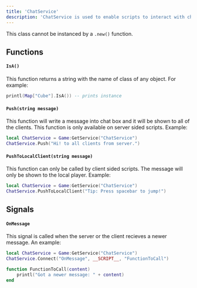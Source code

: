 ```yaml
---
title: 'ChatService'
description: 'ChatService is used to enable scripts to interact with chat'
---
```


<Warning>This class cannot be instanced by a `.new()` function.</Warning>

## Functions
#### `IsA()`
This function returns a string with the name of class of any object. For example:
```lua
printl(Map["Cube"].IsA()) -- prints instance
```

#### `Push(string message)`
This function will write a message into chat box and it will be shown to all of the clients. This function is only available on server sided scripts. Example:
```lua
local ChatService = Game:GetService("ChatService")
ChatService.Push("Hi! to all clients from server.")
```

#### `PushToLocalClient(string message)`
This function can only be called by client sided scripts. The message will only be shown to the local player. Example:
```lua
local ChatService = Game:GetService("ChatService")
ChatService.PushToLocalClient("Tip: Press spacebar to jump!")
```

## Signals
#### `OnMessage`
This signal is called when the server or the client recieves a newer message. An example:
```lua
local ChatService = Game:GetService("ChatService")
ChatService.Connect("OnMessage", __SCRIPT__, "FunctionToCall")

function FunctionToCall(content) 
    printl("Got a newer message: " + content)
end
```